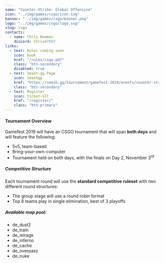 ---
name: "Counter-Strike: Global Offensive"
icon: "../img/games/csgo/icon.svg"
banner: "../img/games/csgo/banner.png"
logo: "../img/games/csgo/logo.svg"
slug: csgo
contacts:
  - name: Chris Newman
    discord: Chris#7693
links:
  - text: Rules coming soon
    icon: book
    href: "/rules/csgo.pdf"
    class: "btn-secondary"
    disabled: true
  - text: Smash.gg Page
    icon: smashgg
    href: "https://smash.gg/tournament/gamefest-2019/events/counter-strike-global-offensive-5v5-byoc"
    class: "btn-secondary"
  - text: Register
    icon: ticket-alt
    href: "/register/"
    class: "btn-primary"
---

#### Tournament Overview

Gamefest 2019 will have an CSGO tournament that will span **both days** and will feature the following:

- 5v5, team-based
- Bring-your-own-computer
- Tournament held on both days, with the finals on Day 2, November 3<sup>rd</sup>

##### Competitive Structure

Each tournament round will use the **standard competitive ruleset** with two different round structures:

- The group stage will use a round robin format
- Top 8 teams play in single elimination, best of 3 playoffs

##### Available map pool:

- de_dust2
- de_train
- de_mirage
- de_inferno
- de_cache
- de_overpass
- de_nuke

<Contact contacts={props.contacts} />
